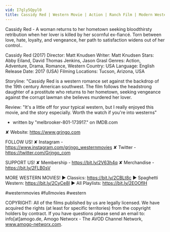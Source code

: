 ```yaml
---
vid: I7gly5Qpyl0
title: Cassidy Red | Western Movie | Action | Ranch Film | Modern Western
---
```


Cassidy Red - A woman returns to her hometown seeking bloodthirsty retribution when her lover is killed by her scornful ex-fiancé. Torn between love, hate, loyalty, and vengeance, her path to satisfaction widens out of her control..

Cassidy Red (2017)
Director: Matt Knudsen
Writer: Matt Knudsen
Stars: Abby Eiland, David Thomas Jenkins, Jason Grasl
Genres: Action, Adventure, Drama, Romance, Western
Country: USA
Language: English
Release Date: 2017 (USA)
Filming Locations: Tucson, Arizona, USA 

Storyline: 
"Cassidy Red is a western romance set against the backdrop of the 19th century American southwest. The film follows the headstrong daughter of a prostitute who returns to her hometown, seeking vengeance against the corrupt lawman she believes murdered her lover.

Review:
"It's a little off for your typical western, but I really enjoyed this movie, and the story especially. Worth the watch if you're into westerns"
- written by "melbrooker-801-173917." on IMDB.com

✘ Website: https://www.grjngo.com

FOLLOW US!
✘ Instagram - https://www.instagram.com/grjngo_westernmovies
✘ Twitter - https://twitter.com/Grjngo_com

SUPPORT US!
✘ Membership - https://bit.ly/2V63h4q
✘ Merchandise - https://bit.ly/2FLB0sV

MORE WESTERN MOVIES! 
► Classics: https://bit.ly/2CBLt8c 
► Spaghetti Western: https://bit.ly/2CyCe8I 
► All Playlists: https://bit.ly/2EOOfIH 

#westernmovies #fullmovies #western

COPYRIGHT: All of the films published by us are legally licensed. We have acquired the rights (at least for specific territories) from the copyright holders by contract. If you have questions please send an email to: info[at]amogo.de, Amogo Networx - The AVOD Channel Network, www.amogo-networx.com.